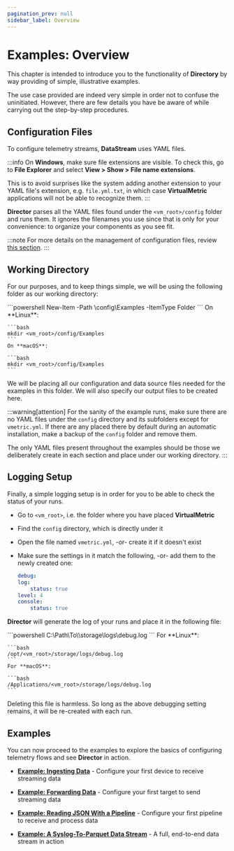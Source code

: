 ```yaml
---
pagination_prev: null
sidebar_label: Overview
---
```


# Examples: Overview

This chapter is intended to introduce you to the functionality of **Directory** by way providing of simple, illustrative examples.

The use case provided are indeed very simple in order not to confuse the uninitiated. However, there are few details you have be aware of while carrying out the step-by-step procedures.

## Configuration Files

To configure telemetry streams, **DataStream** uses YAML files.

:::info
On **Windows**, make sure file extensions are visible. To check this, go to **File Explorer** and select **View > Show > File name extensions**.

This is to avoid surprises like the system adding another extension to your YAML file's extension, e.g. `file.yml.txt`, in which case **VirtualMetric** applications will not be able to recognize them.
:::

**Director** parses all the YAML files found under the `<vm_root>/config` folder and runs them. It ignores the filenames you use since that is only for your convenience: to organize your components as you see fit.

:::note
For more details on the management of configuration files, review [this section](../../configuration/overview.mdx#managing-yaml-files).
:::

## Working Directory 

For our purposes, and to keep things simple, we will be using the following folder as our working directory:

<Tabs>
<TabItem value="powershell" label="PowerShell" default>
    ```powershell
    New-Item -Path <vm_root>\config\Examples -ItemType Folder
    ```
</TabItem>    
<TabItem value="bash" label="Bash">
    On **Linux**:

    ```bash
    mkdir <vm_root>/config/Examples
    ```
    On **macOS**:

    ```bash
    mkdir <vm_root>/config/Examples
    ```
</TabItem>
</Tabs>

We will be placing all our configuration and data source files needed for the examples in this folder. We will also specify our output files to be created here.

:::warning[attention]
For the sanity of the example runs, make sure there are no YAML files under the `config` directory and its subfolders except for `vmetric.yml`. If there are any placed there by default during an automatic installation, make a backup of the `config` folder and remove them.

The only YAML files present throughout the examples should be those we deliberately create in each section and place under our working directory.
:::

## Logging Setup

Finally, a simple logging setup is in order for you to be able to check the status of your runs.

* Go to `<vm_root>`, i.e. the folder where you have placed **VirtualMetric**
* Find the `config` directory, which is directly under it
* Open the file named `vmetric.yml`, -or- create it if it doesn't exist
* Make sure the settings in it match the following, -or- add them to the newly created one:

    ```yaml
    debug:
    log:
        status: true
    level: 4
    console:
        status: true
    ```

**Director** will generate the log of your runs and place it in the following file:

<Tabs>
<TabItem value="powershell" label="PowerShell" default>
    ```powershell
    C:\Path\To\<vm_root>\storage\logs\debug.log
    ```
</TabItem>
<TabItem value="bash" label="Bash">
    For **Linux**:

    ```bash
    /opt/<vm_root>/storage/logs/debug.log
    ```
    For **macOS**:

    ```bash
    /Applications/<vm_root>/storage/logs/debug.log
    ```
</TabItem>
</Tabs>

Deleting this file is harmless. So long as the above debugging setting remains, it will be re-created with each run.

## Examples

You can now proceed to the examples to explore the basics of configuring telemetry flows and see **Director** in action.

- [**Example: Ingesting Data**](./example-ingesting-data.mdx) - Configure your first device to receive streaming data

- [**Example: Forwarding Data**](./example-forwarding-data.mdx) - Configure your first target to send streaming data

- [**Example: Reading JSON With a Pipeline**](./example-reading-json-with-a-pipeline.mdx) - Configure your first pipeline to receive and process data

- [**Example: A Syslog-To-Parquet Data Stream**](./example-a-syslog-to-parquet-data-stream.mdx) - A full, end-to-end data stream in action
